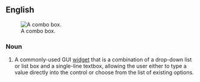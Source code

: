 ==English==
{{wikipedia}}
[[Image:Combo box example.PNG|thumb|A combo box.]]

===Noun===
{{en-noun|sg=[[combo]] [[box]]|es}}

# {{GUI}} A commonly-used GUI [[widget]] that is a combination of a drop-down list or list box and a single-line textbox, allowing the user either to type a value directly into the control or choose from the list of existing options.